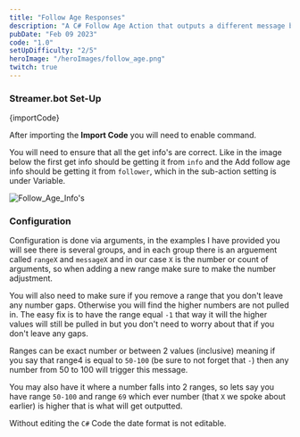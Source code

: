 ```yaml
---
title: "Follow Age Responses"
description: "A C# Follow Age Action that outputs a different message based on the number of days followed"
pubDate: "Feb 09 2023"
code: "1.0"
setUpDifficulty: "2/5"
heroImage: "/heroImages/follow_age.png"
twitch: true
---
```


### Streamer.bot Set-Up

<CopyButton>
{importCode}
</CopyButton>

After importing the **Import Code** you will need to enable command.

You will need to ensure that all the get info's are correct. Like in the image below the first get info should be getting it from `info` and the Add follow age info should be getting it from `follower`, which in the sub-action setting is under Variable. 

![Follow_Age_Info's](/buildImages/followage/follow_age_infos.png)

### Configuration

Configuration is done via arguments, in the examples I have provided you will see there is several groups, and in each group there is an arguement called `rangeX` and `messageX` and in our case `X` is the number or count of arguments, so when adding a new range make sure to make the number adjustment.

You will also need to make sure if you remove a range that you don't leave any number gaps. Otherwise you will find the higher numbers are not pulled in. The easy fix is to have the range equal `-1` that way it will the higher values will still be pulled in but you don't need to worry about that if you don't leave any gaps.

Ranges can be exact number or between 2 values (inclusive) meaning if you say that range4 is equal to `50-100` (be sure to not forget that `-`) then any number from 50 to 100 will trigger this message.

You may also have it where a number falls into 2 ranges, so lets say you have range `50-100` and range `69` which ever number (that `X` we spoke about earlier) is higher that is what will get outputted.

Without editing the `C#` Code the date format is not editable.
